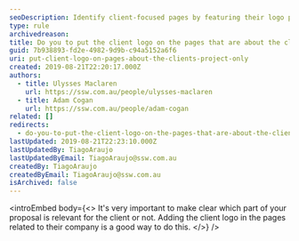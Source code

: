 ```yaml
---
seoDescription: Identify client-focused pages by featuring their logo prominently to clarify relevance and streamline proposal navigation.
type: rule
archivedreason:
title: Do you to put the client logo on the pages that are about the client's project only?
guid: 7b938893-fd2e-4982-9d9b-c94a5152a6f6
uri: put-client-logo-on-pages-about-the-clients-project-only
created: 2019-08-21T22:20:17.000Z
authors:
  - title: Ulysses Maclaren
    url: https://ssw.com.au/people/ulysses-maclaren
  - title: Adam Cogan
    url: https://ssw.com.au/people/adam-cogan
related: []
redirects:
  - do-you-to-put-the-client-logo-on-the-pages-that-are-about-the-clients-project-only
lastUpdated: 2019-08-21T22:23:10.000Z
lastUpdatedBy: TiagoAraujo
lastUpdatedByEmail: TiagoAraujo@ssw.com.au
createdBy: TiagoAraujo
createdByEmail: TiagoAraujo@ssw.com.au
isArchived: false
---
```


<introEmbed
  body={<>
It's very important to make clear which part of your proposal is relevant for the client or not. Adding the client logo in the pages related to their company is a good way to do this.
  </>}
/>
